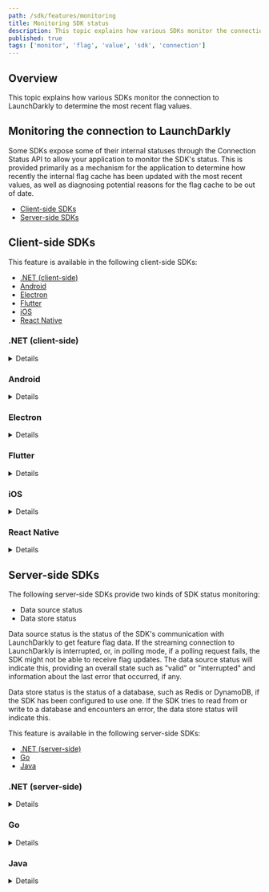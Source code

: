 ```yaml
---
path: /sdk/features/monitoring
title: Monitoring SDK status
description: This topic explains how various SDKs monitor the connection to LaunchDarkly to determine the most recent flag values.
published: true
tags: ['monitor', 'flag', 'value', 'sdk', 'connection']
---
```


## Overview

This topic explains how various SDKs monitor the connection to LaunchDarkly to determine the most recent flag values.

## Monitoring the connection to LaunchDarkly

Some SDKs expose some of their internal statuses through the Connection Status API to allow your application to monitor the SDK's status. This is provided primarily as a mechanism for the application to determine how recently the internal flag cache has been updated with the most recent values, as well as diagnosing potential reasons for the flag cache to be out of date.

* [Client-side SDKs](#client-side-sdks)
* [Server-side SDKs](#server-side-sdks)

## Client-side SDKs

This feature is available in the following client-side SDKs:

* [.NET (client-side)](#net-client-side)
* [Android](#android)
* [Electron](#electron)
* [Flutter](#flutter)
* [iOS](#ios)
* [React Native](#react-native)

### .NET (client-side)

<Details summary="Expand .NET (client-side) code sample">

<Callout intent="info">
<CalloutTitle>Supported versions</CalloutTitle>
<CalloutDescription>

This feature is available in the client-side .NET SDK's versions 2.0.0 and later.

</CalloutDescription>
</Callout>

The client-side .NET SDK defines "data source status" as the status of the SDK's communication with LaunchDarkly to get feature flag data. If the streaming connection to LaunchDarkly is interrupted, or, in polling mode, if a polling request fails, the SDK might not be able to receive flag updates. The data source status will indicate this, providing an overall state such as "valid" or "interrupted" and information about the last error that occurred, if any.

To check the data source status:

<CodeSample>
<CSTab label="C#">

```csharp
var dataSourceStatus = client.DataSourceStatusProvider.Status;
```

</CSTab>
</CodeSample>

Alternatively, you can register an event handler that will receive a new status value whenever the status changes.

Here is an example:

<CodeSample>
<CSTab label="C#">

```csharp
client.DataSourceStatusProvider.StatusChanged +=
    (sender, status) => {
        Console.WriteLine("new status is: {0}", status);
    };
```

</CSTab>
</CodeSample>

To learn more, read [`IDataSourceStatusProvider`](https://launchdarkly.github.io/dotnet-client-sdk/api/LaunchDarkly.Sdk.Client.Interfaces.IDataSourceStatusProvider.html).
</Details>

### Android

<Details summary="Expand Android code sample">

<Callout intent="info">
<CalloutTitle>Supported versions</CalloutTitle>
<CalloutDescription>

This feature is available in the Android SDK's versions 2.8.0 and later.

</CalloutDescription>
</Callout>

The Android SDK exposes some of its internal status through APIs to let your application monitor it. This allows the application to determine how recently the internal flag cache has been updated with the most recent values, as well as diagnosing potential reasons for the flag cache to be out of date.

The SDK has seven connectivity states dependent on its configuration, application foreground state, network connectivity, and calls explicitly setting the client offline or online.

This table describes the states:

<Table>
  <TableHeader>
    <TableHeadCell>Connection mode</TableHeadCell>
    <TableHeadCell>Description</TableHeadCell>
  </TableHeader>
  <TableBody>
    <TableRow>
      <TableCell>
        <code>STREAMING</code>
      </TableCell>
      <TableCell>
        The SDK is either connected to the flag stream, or is actively attempting to acquire a connection.
      </TableCell>
    </TableRow>
    <TableRow>
      <TableCell>
        <code>POLLING</code>
      </TableCell>
      <TableCell>The SDK is in foreground polling mode because it was configured with streaming disabled.</TableCell>
    </TableRow>
    <TableRow>
      <TableCell>
        <code>BACKGROUND_POLLING</code>
      </TableCell>
      <TableCell>
        The SDK has detected the application is in the background and has transitioned to battery-saving background
        polling.
      </TableCell>
    </TableRow>
    <TableRow>
      <TableCell>
        <code>BACKGROUND_DISABLED</code>
      </TableCell>
      <TableCell>
        The SDK was configured with background polling disabled. The SDK has detected the application is in the
        background and is not attempting to update the flag cache.
      </TableCell>
    </TableRow>
    <TableRow>
      <TableCell>
        <code>OFFLINE</code>
      </TableCell>
      <TableCell>
        The SDK has detected that the mobile device does not have an active network connection. It has ceased flag update
        attempts until the network status changes.
      </TableCell>
    </TableRow>
    <TableRow>
      <TableCell>
        <code>SET_OFFLINE</code>
      </TableCell>
      <TableCell>
        The SDK has been explicitly set offline, either in the initial configuration, by <code>setOffline()</code>, or
        as a result of failed authentication to LaunchDarkly. The SDK will stay offline unless <code>setOnline()</code>{' '}
        is called.
      </TableCell>
    </TableRow>
    <TableRow>
      <TableCell>
        <code>SHUTDOWN</code>
      </TableCell>
      <TableCell>
        The shutdown state indicates the SDK has been permanently shutdown as a result of a call to <code>close()</code>
        .
      </TableCell>
    </TableRow>
  </TableBody>
</Table>

The SDK also internally stores a timestamp of the most recent successful and failed connections to LaunchDarkly, as well as information related to the most recent failed connection. The `LDClient` method `getConnectionInformation()` returns a structure allowing retrieval of these fields.

<CodeSample>
<CSTab label="Java">

```java
LDClient client = LDClient.get();
ConnectionInformation connectionInfo = client.getConnectionInformation();
// One of the seven modes described above
ConnectionInformation.ConnectionMode connectionMode =
  connectionInfo.getConnectionMode();
// Most recent successful flag cache update in millis from the epoch
// Or null if flags have never been retrieved
Long lastSuccess = connectionInfo.getLastSuccessfulConnection();
// Most recent unsuccessful flag cache update attempt in millis from the epoch
// Or null if flag update has never been attempted
Long lastError = connectionInfo.getLastFailedConnection();
// Most recent failure or null
LDFailure ldFailure = connectionInfo.getLastFailure();
```

</CSTab>
<CSTab label="Kotlin">

```kotlin
val client: LDClient = LDClient.get()
val connectionInfo: ConnectionInformation = client.connectionInformation
// One of the seven modes described above
val connectionMode: ConnectionInformation.ConnectionMode =
    connectionInfo.connectionMode
// Most recent successful flag cache update in millis from the epoch
// Or null if flags have never been retrieved
val lastSuccess: Long? = connectionInfo.lastSuccessfulConnection
// Most recent unsuccessful flag cache update attempt in millis from the epoch
// Or null if flag update has never been attempted
val lastError: Long? = connectionInfo.lastFailedConnection
// Most recent failure or null
val ldFailure: LDFailure? = connectionInfo.lastFailure
```

</CSTab>
</CodeSample>

`LDFailure` is a `LaunchDarklyException` with an associated `FailureType`. It may include a `.cause()`, which is propagated from an underlying exception associated with the update's failure. The cause itself should be considered unstable because it is dependent on internal implementation, though the mechanism to retrieve it will be maintained.

The failure types are summarized below:

<Table>
  <TableHeader>
    <TableHeadCell>FailureType</TableHeadCell>
    <TableHeadCell>Description</TableHeadCell>
  </TableHeader>
  <TableBody>
    <TableRow>
      <TableCell>
        <code>INVALID_RESPONSE_BODY</code>
      </TableCell>
      <TableCell>A response body received either through polling or streaming was unable to be parsed.</TableCell>
    </TableRow>
    <TableRow>
      <TableCell>
        <code>NETWORK_FAILURE</code>
      </TableCell>
      <TableCell>
        A network request for polling, or the <code>EventSource</code> stream reported a failure.
      </TableCell>
    </TableRow>
    <TableRow>
      <TableCell>
        <code>UNEXPECTED_STREAM_ELEMENT_TYPE</code>
      </TableCell>
      <TableCell>
        An event was received through the stream with an unknown event name. This could indicate a newer SDK is available if new event kinds have become available through the flag stream since the SDK's release.
      </TableCell>
    </TableRow>
    <TableRow>
      <TableCell>
        <code>UNEXPECTED_RESPONSE_CODE</code>
      </TableCell>
      <TableCell>
        This indicates the <code>LDFailure</code> is an instance of <code>LDInvalidResponseCodeFailure</code>. Continue reading below for more details.
      </TableCell>
    </TableRow>
    <TableRow>
      <TableCell>
        <code>UNKNOWN_ERROR</code>
      </TableCell>
      <TableCell>Some other issue occurred.</TableCell>
    </TableRow>
  </TableBody>
</Table>

If matching on the `FailureType`, use a default case to handle any future cases provided. The `UNEXPECTED_RESPONSE_CODE` case indicates that you can cast the `LDFailure` to a `LDInvalidResponseCodeFailure` for more information. This more specific failure includes a response code and whether the failure is considered retryable.

Here is an example:

<CodeSample>
<CSTab label="Java">

```java
LDClient client = LDClient.get();
ConnectionInformation connectionInfo = client.getConnectionInformation();
LDFailure ldFailure = connectionInfo.getLastFailure();
if (ldFailure != null) {
    Timber.d("Received failure with message %s", ldFailure.getMessage());
    // Retrieve the failure type
    LDFailure.FailureType failureType = ldFailure.getFailureType();
    switch (failureType) {
        case INVALID_RESPONSE_BODY:
            Timber.d("Received invalid response body");
            break;
        case NETWORK_FAILURE:
            Timber.d("Network failure, may have bad connection");
            break;
        case UNEXPECTED_STREAM_ELEMENT_TYPE:
            Timber.d("Unexpected stream element, may require update");
            break;
        case UNEXPECTED_RESPONSE_CODE:
            LDInvalidResponseCodeFailure responseCodeFailure =
                (LDInvalidResponseCodeFailure) ldFailure;
            int responseCode = responseCodeFailure.getResponseCode();
            if (responseCodeFailure.isRetryable()) {
                Timber.d("Received invalid response code %d", responseCode);
            } else {
                Timber.d("Received invalid response code %d, giving up", responseCode);
            }
            break;
        case UNKNOWN_ERROR:
        default:
            Timber.d("Unknown error");
            break;
    }

    Throwable cause = ldFailure.getCause();
    if (cause != null) {
        // Do something with underlying cause
    }
}
```

</CSTab>
<CSTab label="Kotlin">

```kotlin
val client: LDClient = LDClient.get()
val connectionInfo: ConnectionInformation = client.connectionInformation
val ldFailure: LDFailure? = connectionInfo.lastFailure
if (ldFailure != null) {
    Timber.d("Received failure with message %s", ldFailure.message)
    // Retrieve the failure type
    val failureType: LDFailure.FailureType = ldFailure.failureType
    when (failureType) {
        INVALID_RESPONSE_BODY -> {
            Timber.d("Received invalid response body")
        }
        NETWORK_FAILURE -> {
            Timber.d("Network failure, may have bad connection")
        }
        UNEXPECTED_STREAM_ELEMENT_TYPE -> {
            Timber.d("Unexpected stream element, may require update")
        }
        UNEXPECTED_RESPONSE_CODE -> {
            val responseCodeFailure: LDInvalidResponseCodeFailure =
                ldFailure as LDInvalidResponseCodeFailure
            val responseCode = responseCodeFailure.responseCode
            if (responseCodeFailure.isRetryable) {
                Timber.d("Received invalid response code %d", responseCode)
            } else {
                Timber.d("Received invalid response code %d, giving up", responseCode)
            }
        }
        UNKNOWN_ERROR -> {
            Timber.d("Unknown error")
        }
    }
    val cause: Throwable? = ldFailure.cause
    if (cause != null) {
        // Do something with underlying cause
    }
}
```

</CSTab>
</CodeSample>

A callback-based interface is also provided to allow notifying the application when the `ConnectionMode` changes, as well as whenever the `LDFailure` in `ConnectionStatus` changes. The application must provide a class instance implementing `LDStatusListener` to the SDK client instance method `registerStatusListener` to register the listeners with the SDK.

<Callout intent="alert">
<CalloutTitle>Listener weak reference</CalloutTitle>
<CalloutDescription>

The SDK maintains only a weak reference to the registered `LDStatusListener`, so the application maintains a reference for as long as the application desires the listener to be available. This helps prevent creating a long-term reference to an Activity by creating a static internal class instance for use as a listener. By using a weak reference to the listener, the Activity can still be garbage collected normally, even if it maintains a registered `LDStatusListener`. We recommend unregistering the listener when it's finished.

</CalloutDescription>
</Callout>

Here is a brief example:

<CodeSample>
<CSTab label="Java">

```java
class MainActivity extends Activity {
    private LDClient client;
    private LDStatusListener ldStatusListener;

    @Override
    protected void onCreate(Bundle savedInstanceState) {
        super.onCreate(savedInstanceState);
        setContentView(R.layout.activity_main);

        ldStatusListener = new LDStatusListener() {
            @Override
            public void onConnectionModeChanged(ConnectionInformation connectionInfo) {
                // handle new connection info
            }

            @Override
            public void onInternalFailure(LDFailure ldFailure) {
                // handle failure
            }
        };

        client = LDClient.get();
        client.registerStatusListener(ldStatusListener);
    }

    @Override
    protected void onDestroy() {
        super.onDestroy();
        client.unregisterStatusListener(ldStatusListener);
    }
}
```

</CSTab>
<CSTab label="Kotlin">

```kotlin
class MainActivity : Activity() {
    private var client: LDClient? = null
    private var ldStatusListener: LDStatusListener? = null

    override fun onCreate(savedInstanceState: Bundle?) {
        super.onCreate(savedInstanceState)
        setContentView(R.layout.activity_main)

        ldStatusListener = object : LDStatusListener {
            override fun onConnectionModeChanged(connectionInfo: ConnectionInformation) {
                // handle new connection info
            }

            override fun onInternalFailure(ldFailure: LDFailure) {
                // handle failure
            }
        }

        client = LDClient.get()
        client.registerStatusListener(ldStatusListener)
    }

    override fun onDestroy() {
        super.onDestroy()
        client?.unregisterStatusListener(ldStatusListener)
    }
}
```

</CSTab>
</CodeSample>
</Details>

### Electron

<Details summary="Expand Electron code sample">

By default, the client requests feature flag values only once per user. This happens once at startup time, and then each time you call `identify()`. You can also use a persistent connection to receive flag updates whenever they occur.

Enable this behavior by setting `streaming` to `true` in the client options or calling `client.setStreaming(true)`. LaunchDarkly pushes new values to the SDK, which updates the current feature flag state in the background, ensuring that `variation()` always returns the latest values.

If you want to be notified when a flag has changed, you can use an event listener for a specific flag.

Here's how:

<CodeSample>
<CSTab label="JavaScript">

```js
client.on('change:flag-key-123abc', (newValue, oldValue) => {
  console.log('The flag was ' + oldValue + ' and now it is ' + newValue);
});
```

</CSTab>
</CodeSample>

Alternatively, you can listen for all feature flag changes.

Here's how:

<CodeSample>
<CSTab label="JavaScript">

```js
client.on('change', (allFlagChanges) => {
  Object.keys(allFlagChanges).forEach((key) => {
    console.log('Flag ' + key + ' is now ' + allFlagChanges[key]);
  });
});
```

</CSTab>
</CodeSample>

Subscribing to `change` events automatically turns on streaming mode as well, unless you have explicitly set `streaming` to `false`.
</Details>

### Flutter

<Details summary="Expand Flutter code sample">

The Flutter SDK exposes some of its internal status through APIs to let your application monitor it. This allows the application to determine how recently the internal flag cache has been updated with the most recent values, as well as diagnose potential reasons for the flag cache to be out of date.

The SDK stores a timestamp of the most recent successful and failed connections to LaunchDarkly, as well as information related to the most recent failed connection. The `LDClient` method `getConnectionInformation()` returns a structure that lets you retrieve these fields.

<CodeSample>
<CSTab label="Dart">

```dart
LDConnectionInformation connectionInfo = await LDClient.getConnectionInformation();
// The current connection state
LDConnectionState connectionState = connectionInfo.connectionState;
// Most recent successful flag cache update
DateTime? lastSuccess = connectionInfo.lastSuccessfulConnection;
// Most recent unsuccessful flag cache update attempt
DateTime? lastfailure = connectionInfo.lastFailedConnection;
// Most recent failure or null
LDFailure? ldFailure = connectionInfo.lastFailure;
```

</CSTab>
</CodeSample>

To learn more about the connection status fields, read [`LDConnectionInformation`](https://pub.dev/documentation/launchdarkly_flutter_client_sdk/latest/launchdarkly_flutter_client_sdk/LDConnectionInformation-class.html).
</Details>

### iOS

<Details summary="Expand iOS code sample">

The iOS SDK exposes some of its internal status through the Connection Status API to let your application monitor it. This allows the application to determine how recently the internal flag cache has been updated with the most recent values, as well as diagnosing potential reasons for the flag cache to be out of date.

The SDK has four connectivity states dependent on its configuration, application foreground state, network connectivity, and calls explicitly setting the client offline or online.

This table describes the states:

<Table>
  <TableHeader>
    <TableHeadCell>Connection Mode</TableHeadCell>
    <TableHeadCell>Description</TableHeadCell>
  </TableHeader>
  <TableBody>
    <TableRow>
      <TableCell>
        <code>streaming</code>
      </TableCell>
      <TableCell>The SDK has an active streaming connection.</TableCell>
    </TableRow>
    <TableRow>
      <TableCell>
        <code>polling</code>
      </TableCell>
      <TableCell>The SDK has an active polling connection.</TableCell>
    </TableRow>
    <TableRow>
      <TableCell>
        <code>offline</code>
      </TableCell>
      <TableCell>The SDK is set offline or has no network connection.</TableCell>
    </TableRow>
    <TableRow>
      <TableCell>
        <code>establishingStreamingConnection</code>
      </TableCell>
      <TableCell>The SDK is attempting to connect to LaunchDarkly by streaming.</TableCell>
    </TableRow>
  </TableBody>
</Table>

The SDK also stores a timestamp of the most recent successful and failed connections to LaunchDarkly, as well as information related to the most recent failed connection. `lastKnownFlagValidity` is nil if either no connection has ever been made successfully or if the SDK has an active streaming connection. It has a value if it is in polling mode and at least one poll has completed successfully, or if it is in streaming mode whenever the streaming connection closes. The `LDClient.shared` method `getConnectionInformation()` returns a structure that lets you retrieve these fields.

The `ConnectionInformation` class can return four different values for `lastFailureReason`.

This table describes the values:

<Table>
  <TableHeader>
    <TableHeadCell>lastFailureReason value</TableHeadCell>
    <TableHeadCell>Description</TableHeadCell>
  </TableHeader>
  <TableBody>
    <TableRow>
      <TableCell>
        <code>none</code>
      </TableCell>
      <TableCell>This returns when no error has been recorded.</TableCell>
    </TableRow>
    <TableRow>
      <TableCell>
        <code>unknownError</code>
      </TableCell>
      <TableCell>This returns when there is an internal error in the stream request.</TableCell>
    </TableRow>
    <TableRow>
      <TableCell>
        <code>unauthorized</code>
      </TableCell>
      <TableCell>This returns when an incorrect mobile key is provided.</TableCell>
    </TableRow>
    <TableRow>
      <TableCell>
        <code>httpError</code>
      </TableCell>
      <TableCell>This returns when an error with an HTTP error code is present.</TableCell>
    </TableRow>
  </TableBody>
</Table>

You can listen to changes in `ConnectionInformation.ConnectionMode` in a similar manner to flag observers.

Here is an example of the API:

<CodeSample>
<CSTab label="Swift">

```swift
// Get current connection information
let connectionInformation = LDClient.get()!.getConnectionInformation()
// Setting a connection mode update observer
LDClient.get()!.observeCurrentConnectionMode(owner: self) { [weak self] connectionMode in
    // do something after ConnectionMode was updated.
}
```

</CSTab>
</CodeSample>
</Details>

### React Native

<Details summary="Expand React Native code sample">

The React Native SDK exposes some of its internal status through the Connection Status API to allow your application to monitor the SDK's status. It provides this primarily as a mechanism for the application to determine how recently the internal flag cache has been updated with the most recent values, as well as diagnose potential reasons for the flag cache to be out of date.

<CodeSample>
<CSTab label="JavaScript">

```js
const connectionMode = await client.getConnectionMode();
const lastSuccessfulConnection = await client.getLastSuccessfulConnection();
const lastFailedConnection = await client.getLastFailedConnection();
const lastFailureReason = await client.getLastFailure();
```

</CSTab>
</CodeSample>

To learn more about the return types, read the API documentation about [`LDConnectionMode`](https://launchdarkly.github.io/react-native-client-sdk/interfaces/LDConnectionMode.html) and [`LDFailureReason`](https://launchdarkly.github.io/react-native-client-sdk/interfaces/LDFailureReason.html).
</Details>

## Server-side SDKs

The following server-side SDKs provide two kinds of SDK status monitoring:

* Data source status
* Data store status

Data source status is the status of the SDK's communication with LaunchDarkly to get feature flag data. If the streaming connection to LaunchDarkly is interrupted, or, in polling mode, if a polling request fails, the SDK might not be able to receive flag updates. The data source status will indicate this, providing an overall state such as "valid" or "interrupted" and information about the last error that occurred, if any.

Data store status is the status of a database, such as Redis or DynamoDB, if the SDK has been configured to use one. If the SDK tries to read from or write to a database and encounters an error, the data store status will indicate this.

This feature is available in the following server-side SDKs:

* [.NET (server-side)](#net-server-side)
* [Go](#go)
* [Java](#java)

### .NET (server-side)

<Details summary="Expand .NET (server-side) code sample">

<Callout intent="info">
<CalloutTitle>Supported versions</CalloutTitle>
<CalloutDescription>

This feature is available in the .NET SDK's versions 6.0.0 and later.

</CalloutDescription>
</Callout>

To check the data source status:

<CodeSample>
<CSTab label="C#">

```csharp
var dataSourceStatus = client.DataSourceStatusProvider.Status;
```

</CSTab>
</CodeSample>

Alternatively, you can register an event handler that will receive a new status value whenever the status changes.

Here is an example:

<CodeSample>
<CSTab label="C#">

```csharp
client.DataSourceStatusProvider.StatusChanged +=
    (sender, status) => {
        Console.WriteLine("new status is: {0}", status);
    };
```

</CSTab>
</CodeSample>
</Details>

### Go

<Details summary="Expand Go code sample">

To check the data source status:

<CodeSample>
<CSTab label="Go">

```go
dataSourceStatus := client.GetDataSourceStatusProvider().GetStatus()
```

</CSTab>
</CodeSample>

Alternatively, you can monitor a channel that provides a new status value whenever the status changes:

<CodeSample>
<CSTab label="Go">

```go
dataStoreStatusChannel := client.GetDataStoreStatusProvider().AddStatusListener()
go func() {
    for status := range dataStoreStatusChannel {
        fmt.Println("new status is: ", status)
    }
}()
```

</CSTab>
</CodeSample>

To learn more, read [`GetDataSourceStatusProvider`](https://pkg.go.dev/github.com/launchdarkly/go-server-sdk/v6#LDClient.GetDataSourceStatusProvider) and [`GetDataStoreStatusProvider`](https://pkg.go.dev/github.com/launchdarkly/go-server-sdk/v6#LDClient.GetDataStoreStatusProvider).
</Details>

### Java

<Details summary="Expand Java code sample">

To check the data source status:

<CodeSample>
<CSTab label="Java">

```java
DataSourceStatusProvider.Status dataSourceStatus =
  client.getDataSourceStatusProvider().getStatus()
```

</CSTab>
</CodeSample>

Alternatively, you can register an event listener that receives a new status value whenever the status changes:

<CodeSample>
<CSTab label="Java">

```java
client.getDataSourceStatusProvider().addStatusListener(
  status -> {
    System.out.println("new status is: " + status);
  }
);
```

</CSTab>
</CodeSample>

To learn more, read [`DataSourceStatusProvider`](https://javadoc.io/doc/com.launchdarkly/launchdarkly-java-server-sdk/latest/com/launchdarkly/sdk/server/interfaces/DataSourceStatusProvider.html) and [`DataStoreStatusProvider`](https://javadoc.io/doc/com.launchdarkly/launchdarkly-java-server-sdk/latest/com/launchdarkly/sdk/server/interfaces/DataStoreStatusProvider.html).
</Details>
